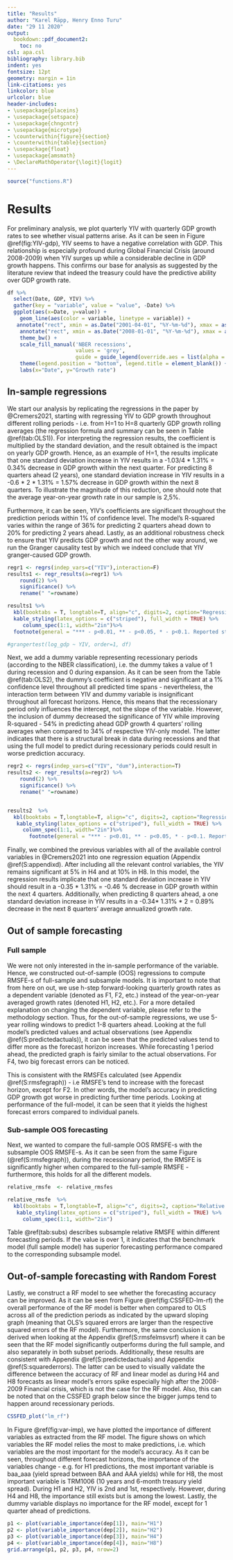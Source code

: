 ```yaml
---
title: "Results"
author: "Karel Räpp, Henry Enno Turu"
date: "29 11 2020"
output: 
  bookdown::pdf_document2:
    toc: no
csl: apa.csl
bibliography: library.bib
indent: yes
fontsize: 12pt
geometry: margin = 1in
link-citations: yes
linkcolor: blue
urlcolor: blue
header-includes:
- \usepackage{placeins}
- \usepackage{setspace}
- \usepackage{chngcntr}
- \usepackage{microtype}
- \counterwithin{figure}{section}
- \counterwithin{table}{section}
- \usepackage{float}
- \usepackage{amsmath}
- \DeclareMathOperator{\logit}{logit}
---
```


```r
source("functions.R")
```


# Results

For preliminary analysis, we plot quarterly YIV with quarterly GDP growth rates to see whether visual patterns arise. As it can be seen in Figure \@ref(fig:YIV-gdp), YIV seems to have a negative correlation with GDP.  This relationship is especially profound during Global Financial Crisis (around 2008-2009) when YIV surges up while a considerable decline in GDP growth happens. This confirms our base for analysis as suggested by the literature review that indeed the treasury could have the predictive ability over GDP growth rate.

```r
df %>%
  select(Date, GDP, YIV) %>%
  gather(key = "variable", value = "value", -Date) %>%
  ggplot(aes(x=Date, y=value)) +
    geom_line(aes(color = variable, linetype = variable)) +
   annotate("rect", xmin = as.Date("2001-04-01", "%Y-%m-%d"), xmax = as.Date("2001-10-01",  "%Y-%m-%d"), ymin = -Inf, ymax = Inf,alpha = 0.4, fill = "grey") +
    annotate("rect", xmin = as.Date("2008-01-01", "%Y-%m-%d"), xmax = as.Date("2009-04-01",  "%Y-%m-%d"), ymin = -Inf, ymax = Inf,alpha = 0.4, fill = "grey") +
    theme_bw() +
    scale_fill_manual('NBER recessions',
                      values = 'grey',  
                      guide = guide_legend(override.aes = list(alpha = 1))) +
    theme(legend.position = "bottom", legend.title = element_blank()) +
    labs(x="Date", y="Growth rate")
```

## In-sample regressions

We start our analysis by replicating the regressions in the paper by @Cremers2021, starting with regressing YIV to GDP growth throughout different rolling periods - i.e. from H=1 to H=8 quarterly GDP growth rolling averages (the regression formula and summary can be seen in Table \@ref(tab:OLS1)). For interpreting the regression results, the coefficient is multiplied by the standard deviation, and the result obtained is the impact on yearly GDP growth. Hence, as an example of H=1, the results implicate that one standard deviation increase in YIV results in a -1.03/4 * 1.31% = 0.34% decrease in GDP growth within the next quarter. For predicting 8 quarters ahead (2 years), one standard deviation increase in YIV results in a -0.6 * 2 * 1.31% = 1.57% decrease in GDP growth within the next 8 quarters. To illustrate the magnitude of this reduction, one should note that the average year-on-year growth rate in our sample is 2,5%.

Furthermore, it can be seen, YIV’s coefficients are significant throughout the prediction periods within 1% of confidence level. The model’s R-squared varies within the range of 36% for predicting 2 quarters ahead down to 20% for predicting 2 years ahead. Lastly, as an additional robustness check to ensure that YIV predicts GDP growth and not the other way around, we run the Granger causality test by which we indeed conclude that YIV granger-caused GDP growth.


\begingroup
\linespread{1.0}\selectfont

\begin{equation}
\frac{1}{H} \sum_{j=1}^{j=H}log(1+GDP_{i,t+j}) = \alpha_{H}+ \beta_{H} \sigma_{IV,t} +\varepsilon_{t+H}
\end{equation}


```r
regr1 <- regrs(indep_vars=c("YIV"),interaction=F)
results1 <- regr_results(a=regr1) %>%
    round(2) %>%
    significance() %>%
    rename(" "=rowname)

results1 %>%
  kbl(booktabs = T, longtable=T, align="c", digits=2, caption="Regression output") %>%
  kable_styling(latex_options = c("striped"), full_width = TRUE) %>%
     column_spec(1:1, width="2in")%>%
  footnote(general = "*** - p<0.01, ** - p<0.05, * - p<0.1. Reported standard error is adjusted for heteroskedasticity")

#grangertest(log_gdp ~ YIV, order=1, df)
```
\endgroup

Next, we add a dummy variable representing recessionary periods (according to the NBER classification), i.e. the dummy takes a value of 1 during recession and 0 during expansion. As it can be seen from the Table \@ref(tab:OLS2), the dummy’s coefficient is negative and significant at a 1% confidence level throughout all predicted time spans - nevertheless, the interaction term between YIV and dummy variable is insignificant throughout all forecast horizons. Hence, this means that the recessionary period only influences the intercept, not the slope of the variable. However, the inclusion of dummy decreased the significance of YIV while improving R-squared - 54% in predicting ahead GDP growth 4 quarters’ rolling averages when compared to 34% of respective YIV-only model. The latter indicates that there is a structural break in data during recessions and that using the full model to predict during recessionary periods could result in worse prediction accuracy.

\begingroup
\linespread{1.0}\selectfont

\begin{equation}
\sum_{j=1}^{j=H}log(1+GDP_{i,t+j}) = \alpha_{H}+ \beta_{H} \sigma_{IV,t} + Dummy +\varepsilon_{t+H}
\end{equation}


```r
regr2 <- regrs(indep_vars=c("YIV", "dum"),interaction=T)
results2 <- regr_results(a=regr2) %>%
    round(2) %>%
    significance() %>%
    rename(" "=rowname)


results2  %>%
  kbl(booktabs = T,longtable=T, align="c", digits=2, caption="Regression with state-dependency") %>%
   kable_styling(latex_options = c("striped"), full_width = TRUE) %>%
     column_spec(1:1, width="2in")%>%
       footnote(general = "*** - p<0.01, ** - p<0.05, * - p<0.1. Reported standard error is adjusted for heteroskedasticity")

```
\endgroup


Finally, we combined the previous variables with all of the available control variables in @Cremers2021 into one regression equation (Appendix \@ref(S:appendixd). After including all the relevant control variables, the YIV remains significant at 5% in H4 and at 10% in H8. In this model, the regression results implicate that one standard deviation increase in YIV should result in a -0.35 * 1.31% = -0.46 % decrease in GDP growth within the next 4 quarters. Additionally, when predicting 8 quarters ahead, a one standard deviation increase in YIV results in a -0.34* 1.31% * 2 = 0.89% decrease in the next 8 quarters’ average annualized growth rate.


## Out of sample forecasting
### Full sample

We were not only interested in the in-sample performance of the variable. Hence, we constructed out-of-sample (OOS) regressions to compute RMSFE-s of full-sample and subsample models. It is important to note that from here on out, we use h-step forward-looking quarterly growth rates as a dependent variable (denoted as F1, F2, etc.) instead of the year-on-year averaged growth rates (denoted H1, H2, etc.). For a more detailed explanation on changing the dependent variable, please refer to the methodology section.
Thus, for the out-of-sample regressions, we use 5-year rolling windows to predict 1-8 quarters ahead. Looking at the full model’s predicted values and actual observations (see Appendix \@ref(S:predictedactuals)), it can be seen that the predicted values tend to differ more as the forecast horizon increases. While forecasting 1 period ahead, the predicted graph is fairly similar to the actual observations. For F4, two big forecast errors can be noticed.

This is consistent with the RMSFEs calculated (see Appendix \@ref(S:rmsfegraph)) - i.e RMSFE’s tend to increase with the forecast horizon, except for F2. In other words, the model's accuracy in predicting GDP growth got worse in predicting further time periods. Looking at performance of the full-model, it can be seen that it yields the highest forecast errors compared to individual panels. 

### Sub-sample OOS forecasting

Next, we wanted to compare the full-sample OOS RMSFE-s with the subsample OOS RMSFE-s. As it can be seen from the same Figure (\@ref(S:rmsfegraph)), during the recessionary period, the RMSFE is significantly higher when compared to the full-sample RMSFE - furthermore, this holds for all the different models.   

```r
relative_rmsfe  <- relative_rmsfes

relative_rmsfe  %>%
  kbl(booktabs = T,longtable=T, align="c", digits=2, caption="Relative RMSFEs") %>%
   kable_styling(latex_options = c("striped"), full_width = TRUE) %>%
     column_spec(1:1, width="2in")

```

Table \@ref(tab:subs) describes subsample relative RMSFE within different forecasting periods. If the value is over 1, it indicates that the benchmark model (full sample model) has superior forecasting performance compared to the corresponding subsample model. 


## Out-of-sample forecasting with Random Forest


Lastly, we construct a RF model to see whether the forecasting accuracy can be improved. As it can be seen from Figure \@ref(fig:CSSFED-lm-rf) the overall performance of the RF model is better when compared to OLS across all of the prediction periods as indicated by the upward sloping graph (meaning that OLS's squared errors are larger than the respective squared errors of the RF model). Furthermore, the same conclusion is derived when looking at the Appendix \@ref(S:rmsfelmsvsrf) where it can be seen that the RF model significantly outperforms during the full sample, and also separately in both subset periods. Additionally, these results are consistent with Appendix \@ref(S:predictedactuals) and Appendix \@ref(S:squarederrors). The latter can be used to visually validate the difference between the accuracy of RF and linear model as during H4 and H8 forecasts as linear model's errors spike especially high after the 2008-2009 Financial crisis, which is not the case for the RF model. Also, this can be noted that on the CSSFED graph below since the bigger jumps tend to happen around recessionary periods.

```r
CSSFED_plot("lm_rf") 
```

In Figure \@ref(fig:var-imp), we have plotted the importance of different variables as extracted from the RF model. The figure shows on which variables the RF model relies the most to make predictions, i.e. which variables are the most important for the model's accuracy. As it can be seen, throughout different forecast horizons, the importance of the variables change - e.g. for H1 predictions, the most important variable is baa_aaa (yield spread between BAA and AAA yields) while for H8, the most important variable is TRM1006 (10 years and 6-month treasury yield spread). During H1 and H2, YIV is 2nd and 1st, respectively. However, during H4 and H8, the importance still exists but is among the lowest. Lastly, the dummy variable displays no importance for the RF model, except for 1 quarter ahead of predictions. 

```r
p1 <- plot(variable_importance(dep[1]), main="H1")
p2 <- plot(variable_importance(dep[2]), main="H2")
p3 <- plot(variable_importance(dep[3]), main="H4")
p4 <- plot(variable_importance(dep[4]), main="H8")
grid.arrange(p1, p2, p3, p4, nrow=2)

```
